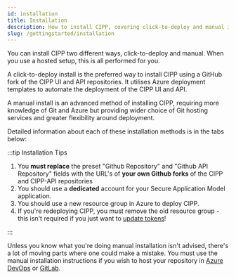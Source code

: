 ```yaml
---
id: installation
title: Installation
description: How to install CIPP, covering click-to-deploy and manual installs.
slug: /gettingstarted/installation
---
```




You can install CIPP two different ways, click-to-deploy and manual. When you use a hosted setup, this is all performed for you.


A click-to-deploy install is the preferred way to install CIPP using a GitHub fork of the CIPP UI and API repositories. It utilises Azure deployment templates to automate the deployment of the CIPP UI and API.

A manual install is an advanced method of installing CIPP, requiring more knowledge of Git and Azure but providing wider choice of Git hosting services and greater flexibility around deployment.

Detailed information about each of these installation methods is in the tabs below:

:::tip Installation Tips

1. You **must replace** the preset "Github Repository" and "Github API Repository" fields with the URL's of **your own Github forks** of the CIPP and CIPP-API repositories 
1. You should use a **dedicated** account for your Secure Application Model application.
1. You should use a new resource group in Azure to deploy CIPP.
1. If you're redeploying CIPP, you must remove the old resource group - this isn't required if you just want to [update tokens](/docs/general/troubleshooting/#refresh-secure-application--model-tokens)!

:::

Unless you know what you're doing manual installation isn't advised, there's a lot of moving parts where one could make a mistake. You must use the manual installation instructions if you wish to host your repository in [Azure DevOps](https://dev.azure.com) or [GitLab](https://www.gitlab.com).

<Tabs>
  <TabItem value="click-to-deploy" label="Click to Deploy" default>
    <ClickToDeploy />
  </TabItem>
  <TabItem value="manual" label="Manual">
    <Manual />
  </TabItem>
</Tabs>
